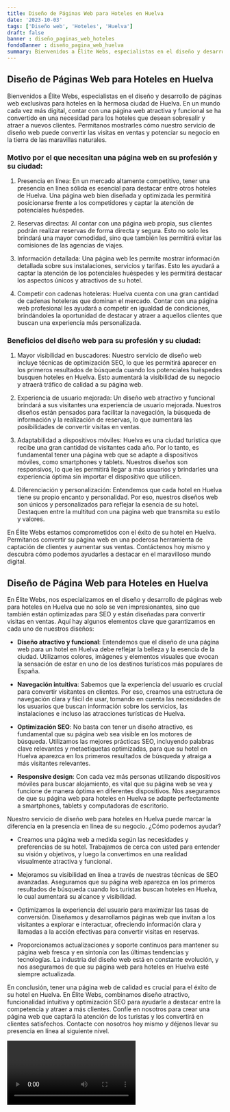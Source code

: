 ```yaml
---
title: Diseño de Páginas Web para Hoteles en Huelva
date: '2023-10-03'
tags: ['Diseño web', 'Hoteles', 'Huelva']
draft: false
banner : diseño_paginas_web_hoteles
fondoBanner : diseño_pagina_web_huelva
summary: Bienvenidos a Élite Webs, especialistas en el diseño y desarrollo de páginas web exclusivas para hoteles en la hermosa ciudad de Huelva. En un mundo cada vez más digital, contar con una página web atractiva y funcional se ha convertido en una necesidad para los hoteles que desean sobresalir y atraer a nuevos clientes. Permítanos mostrarles cómo nuestro servicio de diseño web puede convertir las visitas en ventas y potenciar su negocio en la tierra de las maravillas naturales.
---
```


## Diseño de Páginas Web para Hoteles en Huelva

Bienvenidos a Élite Webs, especialistas en el diseño y desarrollo de páginas web exclusivas para hoteles en la hermosa ciudad de Huelva. En un mundo cada vez más digital, contar con una página web atractiva y funcional se ha convertido en una necesidad para los hoteles que desean sobresalir y atraer a nuevos clientes. Permítanos mostrarles cómo nuestro servicio de diseño web puede convertir las visitas en ventas y potenciar su negocio en la tierra de las maravillas naturales.

### Motivo por el que necesitan una página web en su profesión y su ciudad:

1. Presencia en línea: En un mercado altamente competitivo, tener una presencia en línea sólida es esencial para destacar entre otros hoteles de Huelva. Una página web bien diseñada y optimizada les permitirá posicionarse frente a los competidores y captar la atención de potenciales huéspedes.

2. Reservas directas: Al contar con una página web propia, sus clientes podrán realizar reservas de forma directa y segura. Esto no solo les brindará una mayor comodidad, sino que también les permitirá evitar las comisiones de las agencias de viajes.

3. Información detallada: Una página web les permite mostrar información detallada sobre sus instalaciones, servicios y tarifas. Esto les ayudará a captar la atención de los potenciales huéspedes y les permitirá destacar los aspectos únicos y atractivos de su hotel.

4. Competir con cadenas hoteleras: Huelva cuenta con una gran cantidad de cadenas hoteleras que dominan el mercado. Contar con una página web profesional les ayudará a competir en igualdad de condiciones, brindándoles la oportunidad de destacar y atraer a aquellos clientes que buscan una experiencia más personalizada.

### Beneficios del diseño web para su profesión y su ciudad:

1. Mayor visibilidad en buscadores: Nuestro servicio de diseño web incluye técnicas de optimización SEO, lo que les permitirá aparecer en los primeros resultados de búsqueda cuando los potenciales huéspedes busquen hoteles en Huelva. Esto aumentará la visibilidad de su negocio y atraerá tráfico de calidad a su página web.

2. Experiencia de usuario mejorada: Un diseño web atractivo y funcional brindará a sus visitantes una experiencia de usuario mejorada. Nuestros diseños están pensados para facilitar la navegación, la búsqueda de información y la realización de reservas, lo que aumentará las posibilidades de convertir visitas en ventas.

3. Adaptabilidad a dispositivos móviles: Huelva es una ciudad turística que recibe una gran cantidad de visitantes cada año. Por lo tanto, es fundamental tener una página web que se adapte a dispositivos móviles, como smartphones y tablets. Nuestros diseños son responsivos, lo que les permitirá llegar a más usuarios y brindarles una experiencia óptima sin importar el dispositivo que utilicen.

4. Diferenciación y personalización: Entendemos que cada hotel en Huelva tiene su propio encanto y personalidad. Por eso, nuestros diseños web son únicos y personalizados para reflejar la esencia de su hotel. Destaquen entre la multitud con una página web que transmita su estilo y valores.

En Élite Webs estamos comprometidos con el éxito de su hotel en Huelva. Permítanos convertir su página web en una poderosa herramienta de captación de clientes y aumentar sus ventas. Contáctenos hoy mismo y descubra cómo podemos ayudarles a destacar en el maravilloso mundo digital.

<GifSeo />

<Cta />

## Diseño de Página Web para Hoteles en Huelva

En Élite Webs, nos especializamos en el diseño y desarrollo de páginas web para hoteles en Huelva que no solo se ven impresionantes, sino que también están optimizadas para SEO y están diseñadas para convertir visitas en ventas. Aquí hay algunos elementos clave que garantizamos en cada uno de nuestros diseños:

- **Diseño atractivo y funcional**: Entendemos que el diseño de una página web para un hotel en Huelva debe reflejar la belleza y la esencia de la ciudad. Utilizamos colores, imágenes y elementos visuales que evocan la sensación de estar en uno de los destinos turísticos más populares de España.

- **Navegación intuitiva**: Sabemos que la experiencia del usuario es crucial para convertir visitantes en clientes. Por eso, creamos una estructura de navegación clara y fácil de usar, tomando en cuenta las necesidades de los usuarios que buscan información sobre los servicios, las instalaciones e incluso las atracciones turísticas de Huelva.

- **Optimización SEO**: No basta con tener un diseño atractivo, es fundamental que su página web sea visible en los motores de búsqueda. Utilizamos las mejores prácticas SEO, incluyendo palabras clave relevantes y metaetiquetas optimizadas, para que su hotel en Huelva aparezca en los primeros resultados de búsqueda y atraiga a más visitantes relevantes.

- **Responsive design**: Con cada vez más personas utilizando dispositivos móviles para buscar alojamiento, es vital que su página web se vea y funcione de manera óptima en diferentes dispositivos. Nos aseguramos de que su página web para hoteles en Huelva se adapte perfectamente a smartphones, tablets y computadoras de escritorio.

Nuestro servicio de diseño web para hoteles en Huelva puede marcar la diferencia en la presencia en línea de su negocio. ¿Cómo podemos ayudar?

- Creamos una página web a medida según las necesidades y preferencias de su hotel. Trabajamos de cerca con usted para entender su visión y objetivos, y luego la convertimos en una realidad visualmente atractiva y funcional.

- Mejoramos su visibilidad en línea a través de nuestras técnicas de SEO avanzadas. Aseguramos que su página web aparezca en los primeros resultados de búsqueda cuando los turistas buscan hoteles en Huelva, lo cual aumentará su alcance y visibilidad.

- Optimizamos la experiencia del usuario para maximizar las tasas de conversión. Diseñamos y desarrollamos páginas web que invitan a los visitantes a explorar e interactuar, ofreciendo información clara y llamadas a la acción efectivas para convertir visitas en reservas.

- Proporcionamos actualizaciones y soporte continuos para mantener su página web fresca y en sintonía con las últimas tendencias y tecnologías. La industria del diseño web está en constante evolución, y nos aseguramos de que su página web para hoteles en Huelva esté siempre actualizada.

En conclusión, tener una página web de calidad es crucial para el éxito de su hotel en Huelva. En Élite Webs, combinamos diseño atractivo, funcionalidad intuitiva y optimización SEO para ayudarle a destacar entre la competencia y atraer a más clientes. Confíe en nosotros para crear una página web que captará la atención de los turistas y los convertirá en clientes satisfechos. Contacte con nosotros hoy mismo y déjenos llevar su presencia en línea al siguiente nivel.

<Video />

<CtaBot job='Hoteles' city='Huelva'/>

<Gmaps query='Huelva+españa+maps' />
